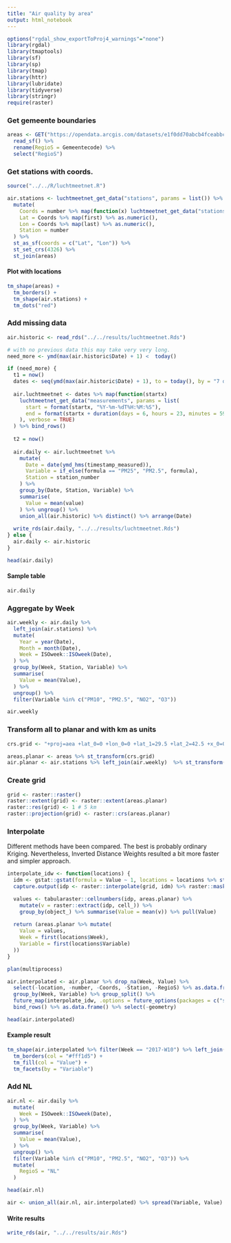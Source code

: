 ```yaml
---
title: "Air quality by area"
output: html_notebook
---
```


```r
options("rgdal_show_exportToProj4_warnings"="none")
library(rgdal)
library(tmaptools)
library(sf)
library(sp)
library(tmap)
library(httr)
library(lubridate)
library(tidyverse)
library(stringr)
require(raster)
```


### Get gemeente boundaries

```r
areas <- GET("https://opendata.arcgis.com/datasets/e1f0dd70abcb4fceabbc43412e43ad4b_0.geojson") %>% content(as = "text") %>%
  read_sf() %>%
  rename(RegioS = Gemeentecode) %>%
  select("RegioS")
```

### Get stations with coords.

```r
source("../../R/luchtmeetnet.R")

air.stations <- luchtmeetnet_get_data("stations", params = list()) %>%
  mutate(
    Coords = number %>% map(function(x) luchtmeetnet_get_data("stations/{x}" %>% glue(), params = list())$geometry$coordinates),
    Lat = Coords %>% map(first) %>% as.numeric(),
    Lon = Coords %>% map(last) %>% as.numeric(),
    Station = number
  ) %>% 
  st_as_sf(coords = c("Lat", "Lon")) %>%
  st_set_crs(4326) %>%
  st_join(areas)
```

#### Plot with locations

```r
tm_shape(areas) +
  tm_borders() +
  tm_shape(air.stations) +
  tm_dots("red")
```

### Add missing data 

```r
air.historic <- read_rds("../../results/luchtmeetnet.Rds")

# with no previous data this may take very very long. 
need_more <- ymd(max(air.historic$Date) + 1) <  today()

if (need_more) {
  t1 = now()
  dates <- seq(ymd(max(air.historic$Date) + 1), to = today(), by = "7 days")
  
  air.luchtmeetnet <- dates %>% map(function(startx)
    luchtmeetnet_get_data("measurements", params = list(
      start = format(startx, "%Y-%m-%dT%H:%M:%S"),
      end = format(startx + duration(days = 6, hours = 23, minutes = 59), "%Y-%m-%dT%H:%M:%S")
    ), verbose = TRUE)
  ) %>% bind_rows()  
  
  t2 = now()
  
  air.daily <- air.luchtmeetnet %>% 
    mutate(
      Date = date(ymd_hms(timestamp_measured)),
      Variable = if_else(formula == "PM25", "PM2.5", formula),
      Station = station_number
    ) %>%
    group_by(Date, Station, Variable) %>%
    summarise(
      Value = mean(value)
    ) %>% ungroup() %>%
    union_all(air.historic) %>% distinct() %>% arrange(Date)
  
  write_rds(air.daily, "../../results/luchtmeetnet.Rds")
} else {
  air.daily <- air.historic
}

head(air.daily)
```

#### Sample table

```r
air.daily
```

### Aggregate by Week

```r
air.weekly <- air.daily %>%
  left_join(air.stations) %>%
  mutate(
    Year = year(Date),
    Month = month(Date),
    Week = ISOweek::ISOweek(Date),
  ) %>%
  group_by(Week, Station, Variable) %>%
  summarise(
    Value = mean(Value),
  ) %>%
  ungroup() %>%
  filter(Variable %in% c("PM10", "PM2.5", "NO2", "O3"))

air.weekly
```

### Transform all to planar and with km as units

```r
crs.grid <- "+proj=aea +lat_0=0 +lon_0=0 +lat_1=29.5 +lat_2=42.5 +x_0=0 +y_0=0 +ellps=GRS80 +units=km +no_defs +datum=WGS84"

areas.planar <- areas %>% st_transform(crs.grid)
air.planar <- air.stations %>% left_join(air.weekly)  %>% st_transform(crs.grid)
```

### Create grid

```r
grid <- raster::raster()
raster::extent(grid) <- raster::extent(areas.planar)
raster::res(grid) <- 1 # 5 km
raster::projection(grid) <- raster::crs(areas.planar)
```

### Interpolate

Different methods have been compared. The best is probably ordinary Kriging. Nevertheless, Inverted Distance Weights resulted a bit more faster and simpler approach.

```r
interpolate_idw <- function(locations) {
  idm <- gstat::gstat(formula = Value ~ 1, locations = locations %>% st_as_sf())
  capture.output(idp <- raster::interpolate(grid, idm) %>% raster::mask(areas.planar))

  values <- tabularaster::cellnumbers(idp, areas.planar) %>% 
    mutate(v = raster::extract(idp, cell_)) %>% 
    group_by(object_) %>% summarise(Value = mean(v)) %>% pull(Value)
  
  return (areas.planar %>% mutate(
    Value = values,
    Week = first(locations$Week),
    Variable = first(locations$Variable)
  ))
}

plan(multiprocess)

air.interpolated <- air.planar %>% drop_na(Week, Value) %>% 
  select(-location, -number, -Coords, -Station, -RegioS) %>% as.data.frame() %>% 
  group_by(Week, Variable) %>% group_split() %>%
  future_map(interpolate_idw, .options = future_options(packages = c("sf"))) %>%
  bind_rows() %>% as.data.frame() %>% select(-geometry)

head(air.interpolated)
```

#### Example result

```r
tm_shape(air.interpolated %>% filter(Week == "2017-W10") %>% left_join(areas) %>% st_as_sf()) +
  tm_borders(col = "#fff1d5") +
  tm_fill(col = "Value") +
  tm_facets(by = "Variable")
```

### Add NL

```r
air.nl <- air.daily %>%
  mutate(
    Week = ISOweek::ISOweek(Date),
  ) %>%
  group_by(Week, Variable) %>%
  summarise(
    Value = mean(Value),
  ) %>%
  ungroup() %>%
  filter(Variable %in% c("PM10", "PM2.5", "NO2", "O3")) %>%
  mutate(
    RegioS = "NL"
  )

head(air.nl)
```

```r
air <- union_all(air.nl, air.interpolated) %>% spread(Variable, Value)
```
#### Write results

```r
write_rds(air, "../../results/air.Rds")
```

